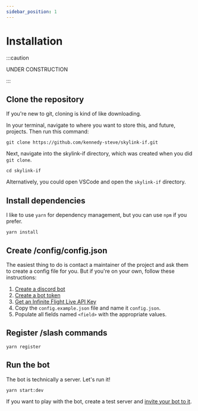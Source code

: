 ```yaml
---
sidebar_position: 1
---
```


# Installation

:::caution

UNDER CONSTRUCTION

:::


## Clone the repository

If you're new to git, cloning is kind of like downloading.

In your terminal, navigate to where you want to store this, and future, projects. Then run this command:

```
git clone https://github.com/kennedy-steve/skylink-if.git
```

Next, navigate into the skylink-if directory, which was created when you did `git clone`.

```
cd skylink-if
```

Alternatively, you could open VSCode and open the `skylink-if` directory.

## Install dependencies

I like to use `yarn` for dependency management, but you can use `npm` if you prefer.

```
yarn install
```

## Create /config/config.json

The easiest thing to do is contact a maintainer of the project and ask them to create a config file for you. But if you're on your own, follow these instructions:

1. [Create a discord bot](https://discordapp.com/developers/applications/me)
2. [Create a bot token](https://discordjs.guide/preparations/setting-up-a-bot-application.html)
3. [Get an Infinite Flight Live API Key](hhttps://infiniteflight.com/guide/developer-reference/live-api/overview#obtaining-an-api-key)
4. Copy the `config.example.json` file and name it `config.json`.
5. Populate all fields named `<field>` with the appropriate values.

## Register /slash commands

```
yarn register

```

## Run the bot

The bot is technically a server. Let's run it!

```
yarn start:dev
```

If you want to play with the bot, create a test server and [invite your bot to it](https://discordjs.guide/preparations/adding-your-bot-to-servers.html).
